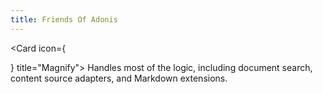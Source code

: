```yaml
---
title: Friends Of Adonis
---
```



<Cards>

<Card icon={<Search />} title="Magnify">
  Handles most of the logic, including document search, content source adapters, and Markdown
  extensions.
</Card>

</Cards>
